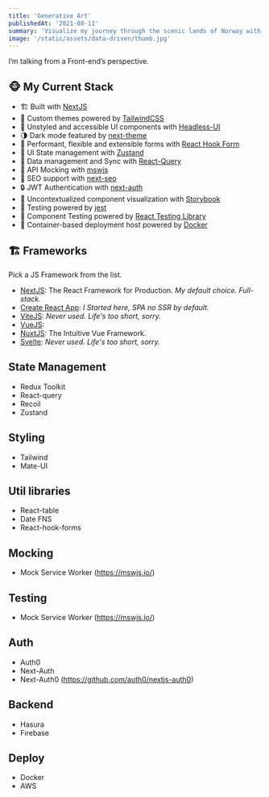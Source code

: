 ```yaml
---
title: 'Generative Art'
publishedAt: '2021-08-11'
summary: 'Visualize my journey through the scenic lands of Norway with rich, stunning pictures and daily travel logs.'
image: '/static/assets/data-driven/thumb.jpg'
---
```


I’m talking from a Front-end’s perspective.

## 🐵 My Current Stack

- 🏗 Built with [NextJS](https://nextjs.org)
- 🎨 Custom themes powered by [TailwindCSS](https://tailwindcss.org)
- 🧰 Unstyled and accessible UI components with [Headless-UI](https://headlessui.dev)
- 🌗 Dark mode featured by [next-theme](https://github.com/pacocoursey/next-themes)
- 🎣 Performant, flexible and extensible forms with [React Hook Form](https://react-hook-form.com/)
- 🐻 UI State management with [Zustand](https://zustand.surge.sh/)
- 🌸 Data management and Sync with [React-Query](https://react-query.tanstack.com/)
- 🥸 API Mocking with [mswjs](https://mswjs.io/)
- 🤖 SEO support with [next-seo](https://github.com/garmeeh/next-seo)
- 🔒 JWT Authentication with [next-auth](https://next-auth.js.org)
- 🧩 Uncontextualized component visualization with [Storybook](https://next-auth.js.org)
- 🚨 Testing powered by [jest](https://jestjs.io/docs/getting-started)
- 🐙 Component Testing powered by [React Testing Library](https://testing-library.com)
- 🐳 Container-based deployment host powered by [Docker](https://www.docker.com)

## 🏗 Frameworks

Pick a JS Framework from the list.

- [NextJS](https://nextjs.org/): The React Framework for Production. _My default choice. Full-stack._
- [Create React App](https://create-react-app.dev/): _I Started here, SPA no SSR by default._
- [ViteJS](https://vitejs.dev/): _Never used. Life's too short, sorry._
- [VueJS](https://vuejs.org/):
- [NuxtJS](https://nuxtjs.org/): The Intuitive Vue Framework.
- [Svelte](https://svelte.dev/): _Never used. Life's too short, sorry._

## State Management

- Redux Toolkit
- React-query
- Recoil
- Zustand

## Styling

- Tailwind
- Mate-UI

## Util libraries

- React-table
- Date FNS
- React-hook-forms

## Mocking

- Mock Service Worker (https://mswjs.io/)

## Testing

- Mock Service Worker (https://mswjs.io/)

## Auth

- Auth0
- Next-Auth
- Next-Auth0 (https://github.com/auth0/nextjs-auth0)

## Backend

- Hasura
- Firebase

## Deploy

- Docker
- AWS
